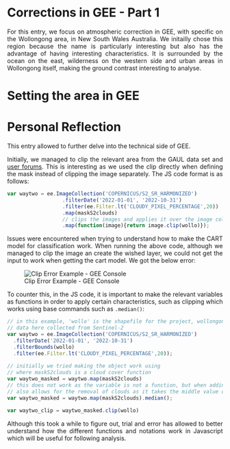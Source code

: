 <div style="text-align: justify">

# Corrections in GEE - Part 1

For this entry, we focus on atmospheric correction in GEE, with specific on the Wollongong area, in New South Wales Australia. We initailly chose this region because the name is particularly interesting but also has the advantage of having interesting characteristics. It is surrounded by the ocean on the east, wilderness on the western side and urban areas in Wollongong itself, making the ground contrast interesting to analyse.

# Setting the area in GEE

# Personal Reflection

This entry allowed to further delve into the technical side of GEE.

Initially, we managed to clip the relevant area from the GAUL data set and [user forums](https://stackoverflow.com/questions/61220828/how-to-clip-an-image-collection-to-a-feature-collections-geometry). This is interesting as we used the clip directly when defining the mask instead of clipping the image separately. The JS code format is as follows:

```javascript
var waytwo = ee.ImageCollection('COPERNICUS/S2_SR_HARMONIZED')
                  .filterDate('2022-01-01', '2022-10-31')
                  .filter(ee.Filter.lt('CLOUDY_PIXEL_PERCENTAGE',20))
                  .map(maskS2clouds)
                  // clips the images and applies it over the image collection
                  .map(function(image){return image.clip(wollo)});
```

Issues were encountered when trying to understand how to make the CART model for classification work. When running the above code, although we managed to clip the image an create the wished layer, we could not get the input to work when getting the cart model. We got the below error:

![Clip Error Example - GEE Console](Week_6/clip_error.png)

To counter this, in the JS code, it is important to make the relevant variables as functions in order to apply certain characteristics, such as clipping which works using base commands such as `.median()`:

```javascript
// in this example, 'wollo' is the shapefile for the project, wollongong
// data here collected from Sentinel-2
var waytwo = ee.ImageCollection('COPERNICUS/S2_SR_HARMONIZED')
  .filterDate('2022-01-01', '2022-10-31')
  .filterBounds(wollo)
  .filter(ee.Filter.lt('CLOUDY_PIXEL_PERCENTAGE',20));
  
// initially we tried making the object work using 
// where maskS2clouds is a cloud cover function
var waytwo_masked = waytwo.map(maskS2clouds)
// this does not work as the variable is not a function, but when adding the median() argument, this is no longer an issue
// also allows for the removal of clouds as it takes the middle value of each pixel
var waytwo_masked = waytwo.map(maskS2clouds).median();

var waytwo_clip = waytwo_masked.clip(wollo)
```

Although this took a while to figure out, trial and error has allowed to better understand how the different functions and notations work in Javascript which will be useful for following analysis.
